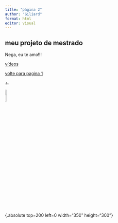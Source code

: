 ```yaml
---
title: "página 2"
author: "Giliard"
format: html
editor: visual
---
```


## meu projeto de mestrado

Nega, eu te amo!!!

[vídeos](pagina3.html)

[volte para pagina 1](index.html)

[<-](index.html)

[![](seta.png){.absolute width=10%}](index.html)



{.absolute top=200 left=0 width="350" height="300"}